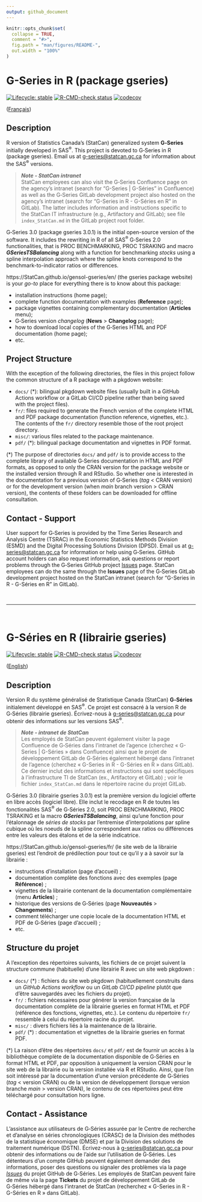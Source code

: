 ```yaml
---
output: github_document
---
```


<!-- README.md is generated from README.Rmd. Please edit that file -->

```r
knitr::opts_chunk$set(
  collapse = TRUE,
  comment = "#>",
  fig.path = "man/figures/README-",
  out.width = "100%"
)
```


# G-Series in R (package gseries)

<!-- badges: start -->

<!-- [![CRAN status](https://www.r-pkg.org/badges/version/gseries)](https://cran.r-project.org/package=gseries) -->
[![Lifecycle: stable](man/figures/lifecycle-stable.svg)](https://lifecycle.r-lib.org/articles/stages.html)
[![R-CMD-check status](https://github.com/StatCan/gensol-gseries/actions/workflows/R-CMD-check.yaml/badge.svg?branch=main)](https://github.com/StatCan/gensol-gseries/actions/workflows/R-CMD-check.yaml?query=branch%3Amain)
[![codecov](https://codecov.io/gh/StatCan/gensol-gseries/branch/main/graph/badge.svg?token=ZUL7LPM7EV)](https://app.codecov.io/gh/StatCan/gensol-gseries?branch=main)

<!-- badges: end -->

([Français](#g-s%C3%A9ries-en-r-librairie-gseries))


## Description
R version of Statistics Canada's (StatCan) generalized system **G<span>&#8209;</span>Series** initially developed in SAS^®^. This project is devoted to G<span>&#8209;</span>Series in R (package gseries). Email us at [g-series@statcan.gc.ca](mailto:g-series@statcan.gc.ca) for information about the SAS^®^ versions. 

> _**Note - StatCan intranet**_\
> StatCan employees can also visit the G<span>&#8209;</span>Series Confluence page on the agency's intranet (search for "G-Series | G-Séries" in Confluence) as well as the G<span>&#8209;</span>Series GitLab development project also hosted on the agency's intranet (search for "G-Series in R - G-Séries en R" in GitLab). The latter includes information and instructions specific to the StatCan IT infrastructure (e.g., Artifactory and GitLab); see file `index_StatCan.md` in the GitLab project root folder.

G<span>&#8209;</span>Series 3.0 (package gseries 3.0.1) is the initial open-source version of the software. It includes the rewriting in R of all SAS^®^ G<span>&#8209;</span>Series 2.0 functionalities, that is PROC BENCHMARKING, PROC TSRAKING and macro _**GSeriesTSBalancing**_ along with a function for benchmarking *stocks* using a spline interpolation approach where the spline knots correspond to the benchmark-to-indicator ratios or differences.

https://StatCan.github.io/gensol-gseries/en/ (the gseries package website) is your *go-to* place for everything there is to know about this package:

* installation instructions (home page);
* complete function documentation with examples (**Reference** page);
* package vignettes containing complementary documentation (**Articles** menu);
* G<span>&#8209;</span>Series version *changelog* (**News** > **Changelog** page);
* how to download local copies of the G<span>&#8209;</span>Series HTML and PDF documentation (home page);
* etc.


## Project Structure
With the exception of the following directories, the files in this project follow the common structure of a R package with a pkgdown website:

* `docs/` (\*): bilingual pkgdown website files (usually built in a GitHub Actions workflow or a GitLab CI/CD pipeline rather than being saved with the project files).
* `fr/`: files required to generate the French version of the complete HTML and PDF package documentation (function reference, vignettes, etc.). The contents of the `fr/` directory resemble those of the root project directory.
* `misc/`: various files related to the package maintenance.
* `pdf/` (\*): bilingual package documentation and vignettes in PDF format.

(\*) The purpose of directories `docs/` and `pdf/` is to provide access to the complete library of available G<span>&#8209;</span>Series documentation in HTML and PDF formats, as opposed to only the CRAN version for the package website or the installed version through R and RStudio. So whether one is interested in the documentation for a previous version of G<span>&#8209;</span>Series (*tag* < CRAN version) or for the development version (when *main* branch version > CRAN version), the contents of these folders can be downloaded for offline consultation.


## Contact - Support
User support for G<span>&#8209;</span>Series is provided by the Time Series Research and Analysis Centre (TSRAC) in the Economic Statistics Methods Division (ESMD) and the Digital Processing Solutions Division (DPSD). Email us at [g-series@statcan.gc.ca](mailto:g-series@statcan.gc.ca) for information or help using G<span>&#8209;</span>Series. GitHub account holders can also request information, ask questions or report problems through the G<span>&#8209;</span>Series GitHub project [Issues](https://github.com/StatCan/gensol-gseries/issues) page. StatCan employees can do the same through the **Issues** page of the G<span>&#8209;</span>Series GitLab development project hosted on the StatCan intranet (search for "G-Series in R - G-Séries en R" in GitLab).

<br>

***

<br>


# G-Séries en R (librairie gseries)

<!-- badges: start -->

<!-- [![CRAN status](https://www.r-pkg.org/badges/version/gseries)](https://cran.r-project.org/package=gseries) -->
[![Lifecycle: stable](man/figures/lifecycle-stable.svg)](https://lifecycle.r-lib.org/articles/stages.html)
[![R-CMD-check status](https://github.com/StatCan/gensol-gseries/actions/workflows/R-CMD-check.yaml/badge.svg?branch=main)](https://github.com/StatCan/gensol-gseries/actions/workflows/R-CMD-check.yaml?query=branch%3Amain)
[![codecov](https://codecov.io/gh/StatCan/gensol-gseries/branch/main/graph/badge.svg?token=ZUL7LPM7EV)](https://app.codecov.io/gh/StatCan/gensol-gseries?branch=main)

<!-- badges: end -->

([English](#g-series-in-r-package-gseries))


## Description
Version R du système généralisé de Statistique Canada (StatCan) **G<span>&#8209;</span>Séries** initialement développé en SAS^®^. Ce projet est consacré à la version R de G<span>&#8209;</span>Séries (librairie gseries). Écrivez-nous à [g-series@statcan.gc.ca](mailto:g-series@statcan.gc.ca) pour obtenir des informations sur les versions SAS^®^. 

> _**Note - intranet de StatCan**_\
> Les employés de StatCan peuvent également visiter la page Confluence de G<span>&#8209;</span>Séries dans l'intranet de l'agence (cherchez « G-Series | G-Séries » dans Confluence) ainsi que le projet de développement GitLab de G<span>&#8209;</span>Séries également hébergé dans l'intranet de l'agence (cherchez « G-Series in R - G-Séries en R » dans GitLab). Ce dernier inclut des informations et instructions qui sont spécifiques à l'infrastructure TI de StatCan (ex., Artifactory et GitLab) ; voir le fichier `index_StatCan.md` dans le répertoire racine du projet GitLab.

G<span>&#8209;</span>Séries 3.0 (librairie gseries 3.0.1) est la première version du logiciel offerte en libre accès (logiciel libre). Elle inclut le recodage en R de toutes les fonctionalités SAS^®^ de G<span>&#8209;</span>Séries 2.0, soit PROC BENCHMARKING, PROC TSRAKING et la macro _**GSeriesTSBalancing**_, ainsi qu'une fonction pour l'étalonnage de *séries de stocks* par l'entremise d'interpolations par spline cubique où les noeuds de la spline correspondent aux ratios ou différences entre les valeurs des étalons et de la série indicatrice.

https://StatCan.github.io/gensol-gseries/fr/ (le site web de la librairie gseries) est l'endroit de prédilection pour tout ce qu'il y a à savoir sur la librairie :

* instructions d'installation (page d'accueil) ;
* documentation complète des fonctions avec des exemples (page **Référence**) ;
* vignettes de la librairie contenant de la documentation complémentaire (menu **Articles**) ;
* historique des versions de G<span>&#8209;</span>Séries (page **Nouveautés** > **Changements**) ;
* comment télécharger une copie locale de la documentation HTML et PDF de G<span>&#8209;</span>Séries (page d'accueil) ;
* etc.


## Structure du projet
A l'exception des répertoires suivants, les fichiers de ce projet suivent la structure commune (habituelle) d'une librairie R avec un site web pkgdown :

* `docs/` (\*) : fichiers du site web pkgdown (habituellement construits dans un _GitHub Actions workflow_ ou un _GitLab CI/CD pipeline_ plutôt que d'être sauvegardés avec les fichiers du projet).
* `fr/` : fichiers nécessaires pour générer la version française de la documentation complète de la librairie gseries en format HTML et PDF (référence des fonctions, vignettes, etc.). Le contenu du répertoire `fr/` ressemble à celui du répertoire racine du projet.
* `misc/` : divers fichiers liés à la maintenance de la librairie.
* `pdf/` (\*) : documentation et vignettes de la librairie gseries en format PDF.

(\*) La raison d'être des répertoires `docs/` et `pdf/` est de fournir un accès à la bibliothèque complète de la documentation disponible de G<span>&#8209;</span>Séries en format HTML et PDF, par opposition à uniquement la version CRAN pour le site web de la librairie ou la version installée via R et RStudio. Ainsi, que l'on soit intéressé par la documentation d'une version précédente de G<span>&#8209;</span>Séries (*tag* < version CRAN) ou de la version de développement (lorsque version branche *main* > version CRAN), le contenu de ces répertoires peut être téléchargé pour consultation hors ligne.


## Contact - Assistance
L'assistance aux utilisateurs de G<span>&#8209;</span>Séries assurée par le Centre de recherche et d'analyse en séries chronologiques (CRASC) de la Division des méthodes de la statistique économique (DMSE) et par la Division des solutions de traitement numérique (DSTN). Écrivez-nous à [g-series@statcan.gc.ca](mailto:g-series@statcan.gc.ca) pour obtenir des informations ou de l'aide sur l'utilisation de G<span>&#8209;</span>Séries. Les détenteurs d'un compte GitHub peuvent également demander des informations, poser des questions ou signaler des problèmes via la page [*Issues*](https://github.com/StatCan/gensol-gseries/issues) du projet GitHub de G<span>&#8209;</span>Séries. Les employés de StatCan peuvent faire de même via la page **Tickets** du projet de développement GitLab de G<span>&#8209;</span>Séries hébergé dans l'intranet de StatCan (recherchez « G-Series in R - G-Séries en R » dans GitLab).
